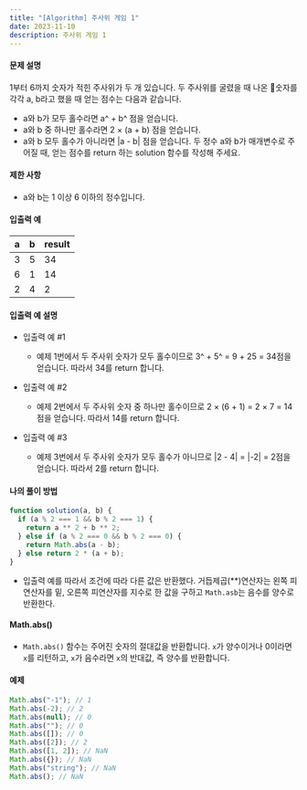```yaml
---
title: "[Algorithm] 주사위 게임 1"
date: 2023-11-10
description: 주사위 게임 1
---
```


#### 문제 설명

1부터 6까지 숫자가 적힌 주사위가 두 개 있습니다. 두 주사위를 굴렸을 때 나온 숫자를 각각 a, b라고 했을 때 얻는 점수는 다음과 같습니다.

- a와 b가 모두 홀수라면 a^ + b^ 점을 얻습니다.
- a와 b 중 하나만 홀수라면 2 × (a + b) 점을 얻습니다.
- a와 b 모두 홀수가 아니라면 |a - b| 점을 얻습니다.
  두 정수 a와 b가 매개변수로 주어질 때, 얻는 점수를 return 하는 solution 함수를 작성해 주세요.

#### 제한 사항

- a와 b는 1 이상 6 이하의 정수입니다.

#### 입출력 예

| a   | b   | result |
| --- | --- | ------ |
| 3   | 5   | 34     |
| 6   | 1   | 14     |
| 2   | 4   | 2      |

#### 입출력 예 설명

- 입출력 예 #1

  - 예제 1번에서 두 주사위 숫자가 모두 홀수이므로 3^ + 5^ = 9 + 25 = 34점을 얻습니다. 따라서 34를 return 합니다.

- 입출력 예 #2

  - 예제 2번에서 두 주사위 숫자 중 하나만 홀수이므로 2 × (6 + 1) = 2 × 7 = 14점을 얻습니다. 따라서 14를 return 합니다.

- 입출력 예 #3

  - 예제 3번에서 두 주사위 숫자가 모두 홀수가 아니므로 |2 - 4| = |-2| = 2점을 얻습니다. 따라서 2를 return 합니다.

#### 나의 풀이 방법

```js
function solution(a, b) {
  if (a % 2 === 1 && b % 2 === 1) {
    return a ** 2 + b ** 2;
  } else if (a % 2 === 0 && b % 2 === 0) {
    return Math.abs(a - b);
  } else return 2 * (a + b);
}
```

- 입출력 예를 따라서 조건에 따라 다른 값은 반환했다. 거듭제곱(\*\*)연산자는 왼쪽 피연산자를 밑, 오른쪽 피연산자를 지수로 한 값을 구하고 `Math.asb`는 음수를 양수로 반환한다.

#### Math.abs()

- `Math.abs()` 함수는 주어진 숫자의 절대값을 반환합니다. `x`가 양수이거나 0이라면 `x`를 리턴하고, `x`가 음수라면 `x`의 반대값, 즉 양수를 반환합니다.

#### 예제

```js
Math.abs("-1"); // 1
Math.abs(-2); // 2
Math.abs(null); // 0
Math.abs(""); // 0
Math.abs([]); // 0
Math.abs([2]); // 2
Math.abs([1, 2]); // NaN
Math.abs({}); // NaN
Math.abs("string"); // NaN
Math.abs(); // NaN
```
